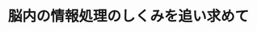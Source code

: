 ﻿---
title: "脳内の情報処理のしくみを追い求めて"
category: "情報理工学院"
vol: "11"
interviewee: "武者 利光 "
url: ""
tags: []
pdf: "11-3.pdf"
career: ""
preface: "武者教授といえば「1/f ゆらぎ」に関する研究の世界的権威であるということは、その気さくなお人柄ともども知っている人も多いと思う。その武者教授が人間の脳に関する大変面白い研究をされていることを最近知った。そして今回教授のを訪れる機会を得、いま研究を進めておられる「脳内信号の追跡」のお話や1/f ゆらぎ発生のメカニズムのこと、さらに教授の研究に対するお考えなど、さまざまなことをお伺いすることができた。"
---
